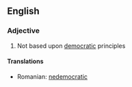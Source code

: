 ==English==
===Adjective===
{{en-adj}}
# Not based upon [[democratic]] principles

====Translations====
* Romanian: [[nedemocratic]]